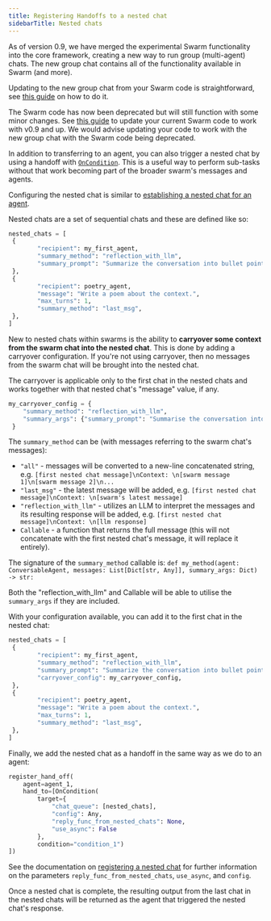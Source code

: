 ```yaml
---
title: Registering Handoffs to a nested chat
sidebarTitle: Nested chats
---
```


<Warning>
As of version 0.9, we have merged the experimental Swarm functionality into the core framework, creating a new way to run group (multi-agent) chats. The new group chat contains all of the functionality available in Swarm (and more).

Updating to the new group chat from your Swarm code is straightforward, see [this guide](/docs/user-guide/advanced-concepts/swarm/deprecation) on how to do it.

The Swarm code has now been deprecated but will still function with some minor changes. See [this guide](/docs/user-guide/advanced-concepts/swarm/deprecation) to update your current Swarm code to work with v0.9 and up. We would advise updating your code to work with the new group chat with the Swarm code being deprecated.
</Warning>

In addition to transferring to an agent, you can also trigger a nested chat by using a handoff with [`OnCondition`](/docs/api-reference/autogen/OnCondition). This is a useful way to perform sub-tasks without that work becoming part of the broader swarm's messages and agents.

Configuring the nested chat is similar to [establishing a nested chat for an agent](/docs/user-guide/advanced-concepts/conversation-patterns-deep-dive#nested-chats).

Nested chats are a set of sequential chats and these are defined like so:
```python
nested_chats = [
 {
        "recipient": my_first_agent,
        "summary_method": "reflection_with_llm",
        "summary_prompt": "Summarize the conversation into bullet points.",
 },
 {
        "recipient": poetry_agent,
        "message": "Write a poem about the context.",
        "max_turns": 1,
        "summary_method": "last_msg",
 },
]
```

New to nested chats within swarms is the ability to **carryover some context from the swarm chat into the nested chat**. This is done by adding a carryover configuration. If you're not using carryover, then no messages from the swarm chat will be brought into the nested chat.

The carryover is applicable only to the first chat in the nested chats and works together with that nested chat's "message" value, if any.

```python
my_carryover_config = {
    "summary_method": "reflection_with_llm",
    "summary_args": {"summary_prompt": "Summarise the conversation into bullet points."}
 }
```

The `summary_method` can be (with messages referring to the swarm chat's messages):

- `"all"` - messages will be converted to a new-line concatenated string, e.g. `[first nested chat message]\nContext: \n[swarm message 1]\n[swarm message 2]\n...`
- `"last_msg"` - the latest message will be added, e.g. `[first nested chat message]\nContext: \n[swarm's latest message]`
- `"reflection_with_llm"` - utilizes an LLM to interpret the messages and its resulting response will be added, e.g. `[first nested chat message]\nContext: \n[llm response]`
- `Callable` - a function that returns the full message (this will not concatenate with the first nested chat's message, it will replace it entirely).

The signature of the `summary_method` callable is:
`def my_method(agent: ConversableAgent, messages: List[Dict[str, Any]], summary_args: Dict) -> str:`

Both the "reflection_with_llm" and Callable will be able to utilise the `summary_args` if they are included.

With your configuration available, you can add it to the first chat in the nested chat:
```python
nested_chats = [
 {
        "recipient": my_first_agent,
        "summary_method": "reflection_with_llm",
        "summary_prompt": "Summarize the conversation into bullet points.",
        "carryover_config": my_carryover_config,
 },
 {
        "recipient": poetry_agent,
        "message": "Write a poem about the context.",
        "max_turns": 1,
        "summary_method": "last_msg",
 },
]
```

Finally, we add the nested chat as a handoff in the same way as we do to an agent:

```python
register_hand_off(
    agent=agent_1,
    hand_to=[OnCondition(
        target={
            "chat_queue": [nested_chats],
            "config": Any,
            "reply_func_from_nested_chats": None,
            "use_async": False
        },
        condition="condition_1")
])
```

See the documentation on [registering a nested chat](/docs/api-reference/autogen/ConversableAgent#register-nested-chats) for further information on the parameters `reply_func_from_nested_chats`, `use_async`, and `config`.

Once a nested chat is complete, the resulting output from the last chat in the nested chats will be returned as the agent that triggered the nested chat's response.
